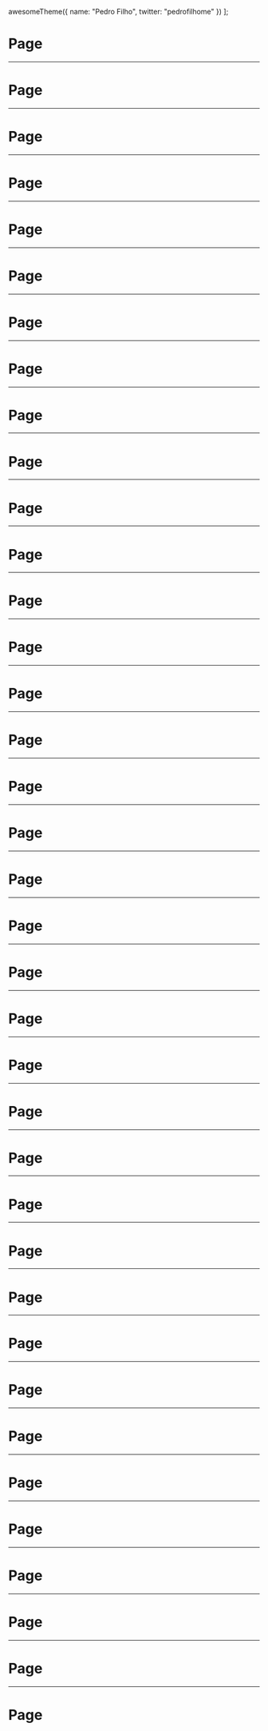 
  awesomeTheme({ name: "Pedro Filho", twitter: "pedrofilhome" })
];

# Page

---

# Page

---

# Page

---

# Page

---

# Page

---

# Page

---

# Page

---

# Page

---

# Page

---

# Page

---

# Page

---

# Page

---

# Page

---

# Page

---

# Page

---

# Page

---

# Page

---

# Page

---

# Page

---

# Page

---

# Page

---

# Page

---

# Page

---

# Page

---

# Page

---

# Page

---

# Page

---

# Page

---

# Page

---

# Page

---

# Page

---

# Page

---

# Page

---

# Page

---

# Page

---

# Page

---

# Page
